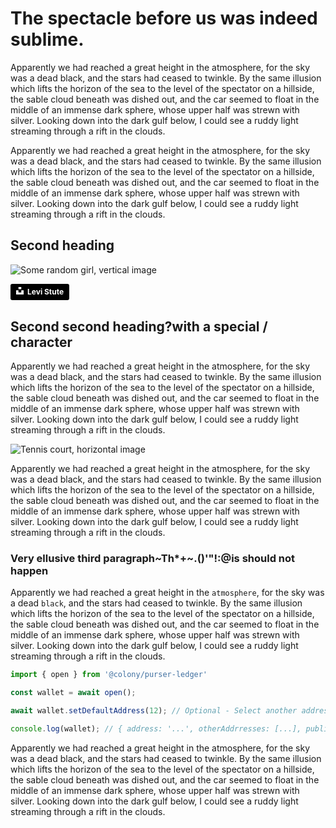 # The spectacle before us was indeed sublime.

Apparently we had reached a great height in the atmosphere, for the sky was a dead black, and the stars had ceased to twinkle. By the same illusion which lifts the horizon of the sea to the level of the spectator on a hillside, the sable cloud beneath was dished out, and the car seemed to float in the middle of an immense dark sphere, whose upper half was strewn with silver. Looking down into the dark gulf below, I could see a ruddy light streaming through a rift in the clouds.

Apparently we had reached a great height in the atmosphere, for the sky was a dead black, and the stars had ceased to twinkle. By the same illusion which lifts the horizon of the sea to the level of the spectator on a hillside, the sable cloud beneath was dished out, and the car seemed to float in the middle of an immense dark sphere, whose upper half was strewn with silver. Looking down into the dark gulf below, I could see a ruddy light streaming through a rift in the clouds.

## Second heading

![Some random girl, vertical image](../images/levi-stute-aHI3bvJOBwo-unsplash.jpg)

<a style="background-color:black;color:white;text-decoration:none;padding:4px 6px;font-family:-apple-system, BlinkMacSystemFont, &quot;San Francisco&quot;, &quot;Helvetica Neue&quot;, Helvetica, Ubuntu, Roboto, Noto, &quot;Segoe UI&quot;, Arial, sans-serif;font-size:12px;font-weight:bold;line-height:1.2;display:inline-block;border-radius:3px" href="https://unsplash.com/@levi_stute_cinematography?utm_medium=referral&amp;utm_campaign=photographer-credit&amp;utm_content=creditBadge" target="_blank" rel="noopener noreferrer" title="Download free do whatever you want high-resolution photos from Levi Stute"><span style="display:inline-block;padding:2px 3px"><svg xmlns="http://www.w3.org/2000/svg" style="height:12px;width:auto;position:relative;vertical-align:middle;top:-2px;fill:white" viewBox="0 0 32 32"><title>unsplash-logo</title><path d="M10 9V0h12v9H10zm12 5h10v18H0V14h10v9h12v-9z"></path></svg></span><span style="display:inline-block;padding:2px 3px">Levi Stute</span></a>

## Second second heading?with a special / character

Apparently we had reached a great height in the atmosphere, for the sky was a dead black, and the stars had ceased to twinkle. By the same illusion which lifts the horizon of the sea to the level of the spectator on a hillside, the sable cloud beneath was dished out, and the car seemed to float in the middle of an immense dark sphere, whose upper half was strewn with silver. Looking down into the dark gulf below, I could see a ruddy light streaming through a rift in the clouds.

![Tennis court, horizontal image](../images/moises-alex-WqI-PbYugn4-unsplash.jpg)

Apparently we had reached a great height in the atmosphere, for the sky was a dead black, and the stars had ceased to twinkle. By the same illusion which lifts the horizon of the sea to the level of the spectator on a hillside, the sable cloud beneath was dished out, and the car seemed to float in the middle of an immense dark sphere, whose upper half was strewn with silver. Looking down into the dark gulf below, I could see a ruddy light streaming through a rift in the clouds.

### Very ellusive third paragraph~Th*+~.()'"!:@is should not happen

Apparently we had reached a great height in the `atmosphere`, for the sky was a dead `black`, and the stars had ceased to twinkle. By the same illusion which lifts the horizon of the sea to the level of the spectator on a hillside, the sable cloud beneath was dished out, and the car seemed to float in the middle of an immense dark sphere, whose upper half was strewn with silver. Looking down into the dark gulf below, I could see a ruddy light streaming through a rift in the clouds.

```js
import { open } from '@colony/purser-ledger'

const wallet = await open();

await wallet.setDefaultAddress(12); // Optional - Select another address from the ones available

console.log(wallet); // { address: '...', otherAddrresses: [...], publicKey: '...' }
```

Apparently we had reached a great height in the atmosphere, for the sky was a dead black, and the stars had ceased to twinkle. By the same illusion which lifts the horizon of the sea to the level of the spectator on a hillside, the sable cloud beneath was dished out, and the car seemed to float in the middle of an immense dark sphere, whose upper half was strewn with silver. Looking down into the dark gulf below, I could see a ruddy light streaming through a rift in the clouds.
